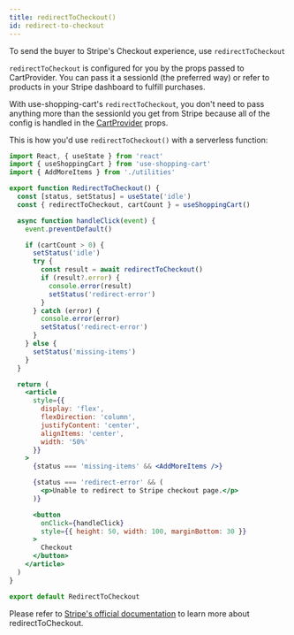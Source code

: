 ```yaml
---
title: redirectToCheckout()
id: redirect-to-checkout
---
```


To send the buyer to Stripe's Checkout experience, use `redirectToCheckout`

`redirectToCheckout` is configured for you by the props passed to CartProvider. You can pass it a sessionId
(the preferred way) or refer to products in your Stripe dashboard to fulfill purchases.

With use-shopping-cart's `redirectToCheckout`, you don't need to pass anything more than the sessionId you get
from Stripe because all of the config is handled in the [CartProvider](docs/usage/components/cart-provider) props.

This is how you'd use `redirectToCheckout()` with a serverless function:


<CartDisplayWrapper>
  <RedirectToCheckout />
</CartDisplayWrapper>

```jsx
import React, { useState } from 'react'
import { useShoppingCart } from 'use-shopping-cart'
import { AddMoreItems } from './utilities'

export function RedirectToCheckout() {
  const [status, setStatus] = useState('idle')
  const { redirectToCheckout, cartCount } = useShoppingCart()

  async function handleClick(event) {
    event.preventDefault()

    if (cartCount > 0) {
      setStatus('idle')
      try {
        const result = await redirectToCheckout()
        if (result?.error) {
          console.error(result)
          setStatus('redirect-error')
        }
      } catch (error) {
        console.error(error)
        setStatus('redirect-error')
      }
    } else {
      setStatus('missing-items')
    }
  }

  return (
    <article
      style={{
        display: 'flex',
        flexDirection: 'column',
        justifyContent: 'center',
        alignItems: 'center',
        width: '50%'
      }}
    >
      {status === 'missing-items' && <AddMoreItems />}

      {status === 'redirect-error' && (
        <p>Unable to redirect to Stripe checkout page.</p>
      )}

      <button
        onClick={handleClick}
        style={{ height: 50, width: 100, marginBottom: 30 }}
      >
        Checkout
      </button>
    </article>
  )
}

export default RedirectToCheckout
```

Please refer to [Stripe's official documentation](https://stripe.com/docs/js/checkout/redirect_to_checkout)
to learn more about redirectToCheckout.
